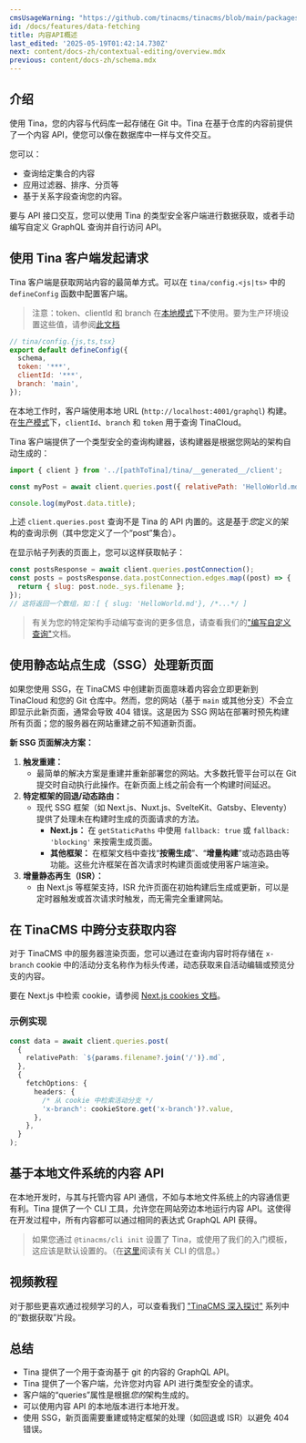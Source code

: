 ```yaml
---
cmsUsageWarning: "https://github.com/tinacms/tinacms/blob/main/packages/tinacms/src/tina-cms.tsx"
id: /docs/features/data-fetching
title: 内容API概述
last_edited: '2025-05-19T01:42:14.730Z'
next: content/docs-zh/contextual-editing/overview.mdx
previous: content/docs-zh/schema.mdx
---
```


## 介绍

使用 Tina，您的内容与代码库一起存储在 Git 中。Tina 在基于仓库的内容前提供了一个内容 API，使您可以像在数据库中一样与文件交互。

您可以：

* 查询给定集合的内容
* 应用过滤器、排序、分页等
* 基于关系字段查询您的内容。

要与 API 接口交互，您可以使用 Tina 的类型安全客户端进行数据获取，或者手动编写自定义 GraphQL 查询并自行访问 API。

## 使用 Tina 客户端发起请求

Tina 客户端是获取网站内容的最简单方式。可以在 `tina/config.<js|ts>` 中的 `defineConfig` 函数中配置客户端。

> 注意：token、clientId 和 branch 在[本地模式](/docs/tinacloud/#local-mode)下**不**使用。要为生产环境设置这些值，请参阅[此文档](/docs/tinacloud/overview)

```js
// tina/config.{js,ts,tsx}
export default defineConfig({
  schema,
  token: '***',
  clientId: '***',
  branch: 'main',
});
```

在本地工作时，客户端使用本地 URL (`http://localhost:4001/graphql`) 构建。在[生产模式](/docs/tinacloud/#prod-mode)下，`clientId`、`branch` 和 `token` 用于查询 TinaCloud。

Tina 客户端提供了一个类型安全的查询构建器，该构建器是根据您网站的架构自动生成的：

```js
import { client } from '../[pathToTina]/tina/__generated__/client';

const myPost = await client.queries.post({ relativePath: 'HelloWorld.md' });

console.log(myPost.data.title);
```

上述 `client.queries.post` 查询不是 Tina 的 API 内置的。这是基于*您*定义的架构的查询示例（其中您定义了一个“post”集合）。

在显示帖子列表的页面上，您可以这样获取帖子：

```js
const postsResponse = await client.queries.postConnection();
const posts = postsResponse.data.postConnection.edges.map((post) => {
  return { slug: post.node._sys.filename };
});
// 这将返回一个数组，如：[ { slug: 'HelloWorld.md'}, /*...*/ ]
```

> 有关为您的特定架构手动编写查询的更多信息，请查看我们的["编写自定义查询"](/docs/data-fetching/custom-queries/#writing-inline-queries)文档。

## 使用静态站点生成（SSG）处理新页面

如果您使用 SSG，在 TinaCMS 中创建新页面意味着内容会立即更新到 TinaCloud 和您的 Git 仓库中。然而，您的网站（基于 `main` 或其他分支）不会立即显示此新页面，通常会导致 404 错误。这是因为 SSG 网站在部署时预先构建所有页面；您的服务器在网站重建之前不知道新页面。

**新 SSG 页面解决方案：**

1. **触发重建：**
   * 最简单的解决方案是重建并重新部署您的网站。大多数托管平台可以在 Git 提交时自动执行此操作。在新页面上线之前会有一个构建时间延迟。
2. **特定框架的回退/动态路由：**
   * 现代 SSG 框架（如 Next.js、Nuxt.js、SvelteKit、Gatsby、Eleventy）提供了处理未在构建时生成的页面请求的方法。
     * **Next.js：** 在 `getStaticPaths` 中使用 `fallback: true` 或 `fallback: 'blocking'` 来按需生成页面。
     * **其他框架：** 在框架文档中查找“**按需生成**”、“**增量构建**”或动态路由等功能。这些允许框架在首次请求时构建页面或使用客户端渲染。
3. **增量静态再生（ISR）：**
   * 由 Next.js 等框架支持，ISR 允许页面在初始构建后生成或更新，可以是定时器触发或首次请求时触发，而无需完全重建网站。

## 在 TinaCMS 中跨分支获取内容

对于 TinaCMS 中的服务器渲染页面，您可以通过在查询内容时将存储在 `x-branch` cookie 中的活动分支名称作为标头传递，动态获取来自活动编辑或预览分支的内容。

要在 Next.js 中检索 cookie，请参阅 [Next.js cookies 文档](https://nextjs.org/docs/app/api-reference/functions/cookies)。

### 示例实现

```typescript
const data = await client.queries.post(
  {
    relativePath: `${params.filename?.join('/')}.md`,
  },
  {
    fetchOptions: {
      headers: {
        /* 从 cookie 中检索活动分支 */
        'x-branch': cookieStore.get('x-branch')?.value, 
      },
    },
  }
);
```

## 基于本地文件系统的内容 API

在本地开发时，与其与托管内容 API 通信，不如与本地文件系统上的内容通信更有利。Tina 提供了一个 CLI 工具，允许您在网站旁边本地运行内容 API。这使得在开发过程中，所有内容都可以通过相同的表达式 GraphQL API 获得。

> 如果您通过 `@tinacms/cli init` 设置了 Tina，或使用了我们的入门模板，这应该是默认设置的。（在[这里](/docs/graphql/cli/)阅读有关 CLI 的信息。）

## 视频教程

对于那些更喜欢通过视频学习的人，可以查看我们 ["TinaCMS 深入探讨"](https://www.youtube.com/watch?v=PcgnJDILv4w\&list=PLPar4H9PHKVqoCwZy79PHr8-W_vA3lAOB\&pp=iAQB) 系列中的“数据获取”片段。

<Youtube embedSrc="https://www.youtube.com/embed/PcgnJDILv4w?start=403&end=534" />

## 总结

* Tina 提供了一个用于查询基于 git 的内容的 GraphQL API。
* Tina 提供了一个客户端，允许您对内容 API 进行类型安全的请求。
* 客户端的“queries”属性是根据*您的*架构生成的。
* 可以使用内容 API 的本地版本进行本地开发。
* 使用 SSG，新页面需要重建或特定框架的处理（如回退或 ISR）以避免 404 错误。